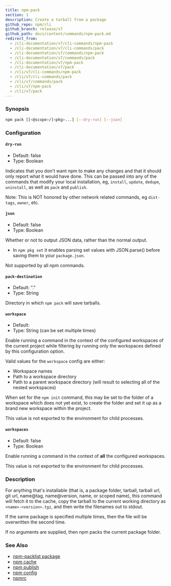 ```yaml
---
title: npm-pack
section: 1
description: Create a tarball from a package
github_repo: npm/cli
github_branch: release/v7
github_path: docs/content/commands/npm-pack.md
redirect_from:
  - /cli-documentation/v7/cli-commands/npm-pack
  - /cli-documentation/v7/cli-commands/pack
  - /cli-documentation/v7/commands/npm-pack
  - /cli-documentation/v7/commands/pack
  - /cli-documentation/v7/npm-pack
  - /cli-documentation/v7/pack
  - /cli/v7/cli-commands/npm-pack
  - /cli/v7/cli-commands/pack
  - /cli/v7/commands/pack
  - /cli/v7/npm-pack
  - /cli/v7/pack
---
```


### Synopsis

```bash
npm pack [[<@scope>/]<pkg>...] [--dry-run] [--json]
```

### Configuration


#### `dry-run`

- Default: false
- Type: Boolean

Indicates that you don't want npm to make any changes and that it should only report what it would have done. This can be passed into any of the commands that modify your local installation, eg, `install`, `update`, `dedupe`, `uninstall`, as well as `pack` and `publish`.

Note: This is NOT honored by other network related commands, eg `dist-tags`, `owner`, etc.


#### `json`

- Default: false
- Type: Boolean

Whether or not to output JSON data, rather than the normal output.

- In `npm pkg set` it enables parsing set values with JSON.parse() before saving them to your `package.json`.

Not supported by all npm commands.


#### `pack-destination`

- Default: "."
- Type: String

Directory in which `npm pack` will save tarballs.


#### `workspace`

- Default:
- Type: String (can be set multiple times)

Enable running a command in the context of the configured workspaces of the current project while filtering by running only the workspaces defined by this configuration option.

Valid values for the `workspace` config are either:

- Workspace names
- Path to a workspace directory
- Path to a parent workspace directory (will result to selecting all of the nested workspaces)

When set for the `npm init` command, this may be set to the folder of a workspace which does not yet exist, to create the folder and set it up as a brand new workspace within the project.

This value is not exported to the environment for child processes.


#### `workspaces`

- Default: false
- Type: Boolean

Enable running a command in the context of **all** the configured workspaces.

This value is not exported to the environment for child processes.



### Description

For anything that's installable (that is, a package folder, tarball, tarball url, git url, name@tag, name@version, name, or scoped name), this command will fetch it to the cache, copy the tarball to the current working directory as `<name>-<version>.tgz`, and then write the filenames out to stdout.

If the same package is specified multiple times, then the file will be overwritten the second time.

If no arguments are supplied, then npm packs the current package folder.

### See Also

- [npm-packlist package](http://npm.im/npm-packlist)
- [npm cache](/cli/v7/commands/npm-cache)
- [npm publish](/cli/v7/commands/npm-publish)
- [npm config](/cli/v7/commands/npm-config)
- [npmrc](/cli/v7/configuring-npm/npmrc)
